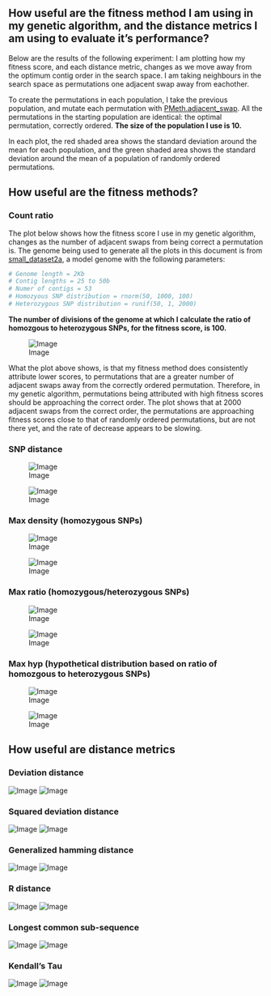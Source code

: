 How useful are the fitness method I am using in my genetic algorithm, and the distance metrics I am using to evaluate it's performance?
--------

Below are the results of the following experiment: I am plotting how my fitness score, and each distance metric, changes as we move away from the optimum contig order in the search space. I am taking neighbours in the search space as permutations one adjacent swap away from eachother.

To create the permutations in each population, I take the previous population, and mutate each permutation with [PMeth.adjacent_swap](https://github.com/edwardchalstrey1/pmeth). All the permutations in the starting population are identical: the optimal permutation, correctly ordered. **The size of the population I use is 10.**

In each plot, the red shaded area shows the standard deviation around the mean for each population, and the green shaded area shows the standard deviation around the mean of a population of randomly ordered permutations.

How useful are the fitness methods?
--------

### Count ratio

The plot below shows how the fitness score I use in my genetic algorithm, changes as the number of adjacent swaps from being correct a permutation is. The genome being used to generate all the plots in this document is from [small_dataset2a](https://github.com/edwardchalstrey1/fragmented_genome_with_snps/tree/master/arabidopsis_datasets/small_dataset2a), a model genome with the following parameters:

```r
# Genome length = 2Kb
# Contig lengths = 25 to 50b
# Numer of contigs = 53
# Homozyous SNP distribution = rnorm(50, 1000, 100)
# Heterozygous SNP distribution = runif(50, 1, 2000) 
```

**The number of divisions of the genome at which I calculate the ratio of homozgous to heterozygous SNPs, for the fitness score, is 100.**

![Image](https://github.com/edwardchalstrey1/fragmented_genome_with_snps/blob/master/arabidopsis_datasets/small_dataset2a/adjacent_swaps_Fitness_2000pop_10size_0.1Kdiv_swap1.png?raw=true)

What the plot above shows, is that my fitness method does consistently attribute lower scores, to permutations that are a greater number of adjacent swaps away from the correctly ordered permutation. Therefore, in my genetic algorithm, permutations being attributed with high fitness scores should be approaching the correct order. The plot shows that at 2000 adjacent swaps from the correct order, the permutations are approaching fitness scores close to that of randomly ordered permutations, but are not there yet, and the rate of decrease appears to be slowing.

### SNP distance

![Image](https://github.com/edwardchalstrey1/fragmented_genome_with_snps/blob/thirdfitness/arabidopsis_datasets/small_dataset2b/adjacent_swaps_Fitness_2000pop_10size_swap1_snp_distance.png?raw=true)

![Image](https://github.com/edwardchalstrey1/fragmented_genome_with_snps/blob/thirdfitness/arabidopsis_datasets/small_dataset2b/adjacent_swaps_Fitness_10000pop_10size_swap1_snp_distance.png?raw=true)

### Max density (homozygous SNPs)

![Image](https://github.com/edwardchalstrey1/fragmented_genome_with_snps/blob/thirdfitness/arabidopsis_datasets/small_dataset2b/adjacent_swaps_Fitness_2000pop_10size_swap1_max_density.png?raw=true)

![Image](https://github.com/edwardchalstrey1/fragmented_genome_with_snps/blob/max_density/arabidopsis_datasets/small_dataset2b/adjacent_swaps_Fitness_10000pop_10size_swap1_density.png?raw=true)

### Max ratio (homozygous/heterozygous SNPs)

![Image](https://github.com/edwardchalstrey1/fragmented_genome_with_snps/blob/thirdfitness/arabidopsis_datasets/small_dataset2b/adjacent_swaps_Fitness_2000pop_10size_swap1_max_ratio.png?raw=true)

![Image](https://github.com/edwardchalstrey1/fragmented_genome_with_snps/blob/thirdfitness/arabidopsis_datasets/small_dataset2b/adjacent_swaps_Fitness_10000pop_10size_swap1_max_ratio.png?raw=true)


### Max hyp (hypothetical distribution based on ratio of homozgous to heterozygous SNPs)

![Image](https://github.com/edwardchalstrey1/fragmented_genome_with_snps/blob/master/arabidopsis_datasets/small_dataset2c/adjacent_swaps_Fitness_2000pop_10size_swap1_max_hyp.png?raw=true)

![Image](https://github.com/edwardchalstrey1/fragmented_genome_with_snps/blob/master/arabidopsis_datasets/small_dataset2c/adjacent_swaps_Fitness_10000pop_10size_swap1_max_hyp.png?raw=true)

How useful are distance metrics
--------

### Deviation distance

![Image](https://github.com/edwardchalstrey1/fragmented_genome_with_snps/blob/master/arabidopsis_datasets/small_dataset2a/adjacent_swaps_DeviationDistance_2000pop_10size_0.1Kdiv_swap1.png?raw=true)
![Image](https://github.com/edwardchalstrey1/fragmented_genome_with_snps/blob/master/arabidopsis_datasets/small_dataset2a/adjacent_swaps_DeviationDistance_10000pop_10size_0.1Kdiv_swap1.png?raw=true)

### Squared deviation distance

![Image](https://github.com/edwardchalstrey1/fragmented_genome_with_snps/blob/master/arabidopsis_datasets/small_dataset2a/adjacent_swaps_SquareDeviationDistance_2000pop_10size_0.1Kdiv_swap1.png?raw=true)
![Image](https://github.com/edwardchalstrey1/fragmented_genome_with_snps/blob/master/arabidopsis_datasets/small_dataset2a/adjacent_swaps_SquareDeviationDistance_10000pop_10size_0.1Kdiv_swap1.png?raw=true)

### Generalized hamming distance

![Image](https://github.com/edwardchalstrey1/fragmented_genome_with_snps/blob/master/arabidopsis_datasets/small_dataset2a/adjacent_swaps_HammingDistance_2000pop_10size_0.1Kdiv_swap1.png?raw=true)
![Image](https://github.com/edwardchalstrey1/fragmented_genome_with_snps/blob/master/arabidopsis_datasets/small_dataset2a/adjacent_swaps_HammingDistance_10000pop_10size_0.1Kdiv_swap1.png?raw=true)

### R distance

![Image](https://github.com/edwardchalstrey1/fragmented_genome_with_snps/blob/master/arabidopsis_datasets/small_dataset2a/adjacent_swaps_RDistance_2000pop_10size_0.1Kdiv_swap1.png?raw=true)
![Image](https://github.com/edwardchalstrey1/fragmented_genome_with_snps/blob/master/arabidopsis_datasets/small_dataset2a/adjacent_swaps_RDistance_10000pop_10size_0.1Kdiv_swap1.png?raw=true)

### Longest common sub-sequence

![Image](https://github.com/edwardchalstrey1/fragmented_genome_with_snps/blob/master/arabidopsis_datasets/small_dataset2a/adjacent_swaps_LongestCommonSubsequence_2000pop_10size_0.1Kdiv_swap1.png?raw=true)
![Image](https://github.com/edwardchalstrey1/fragmented_genome_with_snps/blob/master/arabidopsis_datasets/small_dataset2a/adjacent_swaps_LongestCommonSubsequence_10000pop_10size_0.1Kdiv_swap1.png?raw=true)

### Kendall's Tau

![Image](https://github.com/edwardchalstrey1/fragmented_genome_with_snps/blob/master/arabidopsis_datasets/small_dataset2a/adjacent_swaps_KendallsTau_2000pop_10size_0.1Kdiv_swap1.png?raw=true)
![Image](https://github.com/edwardchalstrey1/fragmented_genome_with_snps/blob/master/arabidopsis_datasets/small_dataset2a/adjacent_swaps_KendallsTau_10000pop_10size_0.1Kdiv_swap1.png?raw=true)
